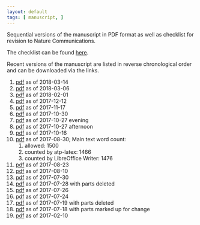 ```yaml
---
layout: default
tags: [ manuscript, ]
---
```


Sequential versions of the manuscript in PDF format as well as checklist for revision to Nature Communications.

The checklist can be found [here]({{ site.baseurl}}/assets/projects/monoallelic-brain/nat-comms-checklist.csv).

Recent versions of the manuscript are listed in reverse chronological order and can be downloaded via the links.

1. [pdf]({{ site.baseurl }}/assets/projects/monoallelic-brain/2018-03-14-monoall-ms.pdf) as of 2018-03-14
1. [pdf]({{ site.baseurl }}/assets/projects/monoallelic-brain/2018-03-06-monoall-ms.pdf) as of 2018-03-06
1. [pdf]({{ site.baseurl }}/assets/projects/monoallelic-brain/2018-02-01-monoall-ms.pdf) as of 2018-02-01
1. [pdf]({{ site.baseurl }}/assets/projects/monoallelic-brain/2017-12-12-monoall-ms.pdf) as of 2017-12-12
1. [pdf]({{ site.baseurl }}/assets/projects/monoallelic-brain/2017-11-17-monoall-ms.pdf) as of 2017-11-17
1. [pdf]({{ site.baseurl }}/assets/projects/monoallelic-brain/2017-10-30-monoall-ms.pdf) as of 2017-10-30
1. [pdf]({{ site.baseurl }}/assets/projects/monoallelic-brain/2017-10-27-b-monoall-ms.pdf) as of 2017-10-27 evening
1. [pdf]({{ site.baseurl }}/assets/projects/monoallelic-brain/2017-10-27-monoall-ms.pdf) as of 2017-10-27 afternoon
1. [pdf]({{ site.baseurl }}/assets/projects/monoallelic-brain/2017-10-16-monoall-ms.pdf) as of 2017-10-16
1. [pdf]({{ site.baseurl }}/assets/projects/monoallelic-brain/2017-08-30-monoall-ms.pdf) as of 2017-08-30; Main text word count:
   1. allowed: 1500
   1. counted by atp-latex: 1466
   1. counted by LibreOffice Writer: 1476
1. [pdf]({{ site.baseurl }}/assets/projects/monoallelic-brain/2017-08-23-monoall-ms.pdf) as of 2017-08-23
1. [pdf]({{ site.baseurl }}/assets/projects/monoallelic-brain/2017-08-10-monoall-ms.pdf) as of 2017-08-10
1. [pdf]({{ site.baseurl }}/assets/projects/monoallelic-brain/2017-07-30-monoall-ms.pdf) as of 2017-07-30
1. [pdf]({{ site.baseurl }}/assets/projects/monoallelic-brain/2017-07-28-monoall-ms.pdf) as of 2017-07-28 with parts deleted
1. [pdf]({{ site.baseurl }}/assets/projects/monoallelic-brain/2017-07-26-monoall-ms.pdf) as of 2017-07-26
1. [pdf]({{ site.baseurl }}/assets/projects/monoallelic-brain/2017-07-24-monoall-ms.pdf) as of 2017-07-24
1. [pdf]({{ site.baseurl }}/assets/projects/monoallelic-brain/2017-07-19-monoall-ms.pdf) as of 2017-07-19 with parts deleted
1. [pdf]({{ site.baseurl }}/assets/projects/monoallelic-brain/2017-07-18-monoall-ms.pdf) as of 2017-07-18 with parts marked up for change
1. [pdf]({{ site.baseurl }}/assets/projects/monoallelic-brain/2017-02-10-monoall-ms.pdf) as of 2017-02-10
